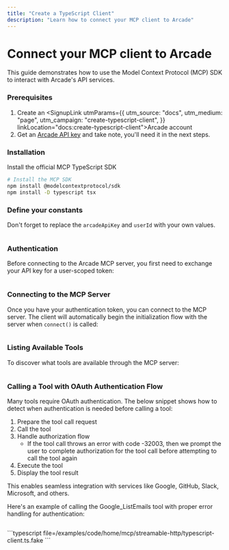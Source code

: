 ```yaml
---
title: "Create a TypeScript Client"
description: "Learn how to connect your MCP client to Arcade"
---
```



# Connect your MCP client to Arcade

This guide demonstrates how to use the Model Context Protocol (MCP) SDK to interact with Arcade's API services.

<Steps>

### Prerequisites

1. Create an <SignupLink utmParams={{
            utm_source: "docs",
            utm_medium: "page",
            utm_campaign: "create-typescript-client",
          }} linkLocation="docs:create-typescript-client">Arcade account</SignupLink>
1. Get an [Arcade API key](/home/api-keys) and take note, you'll need it in the next steps.

### Installation

Install the official MCP TypeScript SDK
```bash
# Install the MCP SDK
npm install @modelcontextprotocol/sdk
npm install -D typescript tsx
```

### Define your constants
Don't forget to replace the `arcadeApiKey` and `userId` with your own values.

```typescript file=<rootDir>/examples/code/home/mcp/streamable-http/typescript-client.ts.fake#L1-L14
```

### Authentication

Before connecting to the Arcade MCP server, you first need to exchange your API key for a user-scoped token:

```typescript file=<rootDir>/examples/code/home/mcp/streamable-http/typescript-client.ts.fake#L16-L33
```

### Connecting to the MCP Server

Once you have your authentication token, you can connect to the MCP server. The client will automatically begin the initialization flow with the server when `connect()` is called:

```typescript file=<rootDir>/examples/code/home/mcp/streamable-http/typescript-client.ts.fake#L35-L49
```

### Listing Available Tools

To discover what tools are available through the MCP server:

```typescript file=<rootDir>/examples/code/home/mcp/streamable-http/typescript-client.ts.fake#L51-L62
```

### Calling a Tool with OAuth Authentication Flow

Many tools require OAuth authentication. The below snippet shows how to detect when authentication is needed before calling a tool:

1. Prepare the tool call request
1. Call the tool
1. Handle authorization flow
    - If the tool call throws an error with code -32003, then we prompt the user to complete authorization for the tool call before attempting to call the tool again
1. Execute the tool
1. Display the tool result

This enables seamless integration with services like Google, GitHub, Slack, Microsoft, and others.

Here's an example of calling the Google_ListEmails tool with proper error handling for authentication:

```typescript file=<rootDir>/examples/code/home/mcp/streamable-http/typescript-client.ts.fake#L64-L129
```

<ToggleContent showText="Click to view the full example" hideText="Hide example">
```typescript file=<rootDir>/examples/code/home/mcp/streamable-http/typescript-client.ts.fake
```
</ToggleContent>
</Steps>
